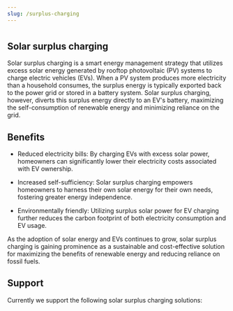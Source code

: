 ```yaml
---
slug: /surplus-charging
---
```

#
## Solar surplus charging

Solar surplus charging is a smart energy management strategy that utilizes excess solar energy generated by rooftop photovoltaic (PV) systems to charge electric vehicles (EVs). When a PV system produces more electricity than a household consumes, the surplus energy is typically exported back to the power grid or stored in a battery system. Solar surplus charging, however, diverts this surplus energy directly to an EV's battery, maximizing the self-consumption of renewable energy and minimizing reliance on the grid.

## Benefits

- Reduced electricity bills: By charging EVs with excess solar power, homeowners can significantly lower their electricity costs associated with EV ownership.

- Increased self-sufficiency: Solar surplus charging empowers homeowners to harness their own solar energy for their own needs, fostering greater energy independence.

- Environmentally friendly: Utilizing surplus solar power for EV charging further reduces the carbon footprint of both electricity consumption and EV usage.

As the adoption of solar energy and EVs continues to grow, solar surplus charging is gaining prominence as a sustainable and cost-effective solution for maximizing the benefits of renewable energy and reducing reliance on fossil fuels.

## Support
Currently we support the following solar surplus charging solutions:


<DocCardList />
